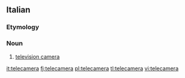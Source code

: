 ==Italian==

===Etymology===
{{etyl|en|it}} {{prefix|tele|camera|lang=it}}

===Noun===
{{it-noun|telecamer|f|a|e}}

# [[television camera]]

[[it:telecamera]]
[[fj:telecamera]]
[[pl:telecamera]]
[[tl:telecamera]]
[[vi:telecamera]]